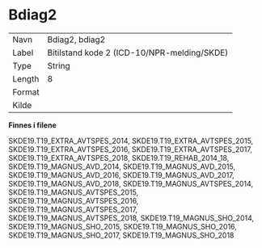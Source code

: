 
# Bdiag2 {-}

| | |
|----|----|
| Navn     | Bdiag2, bdiag2 |
| Label    | Bitilstand kode 2 (ICD-10/NPR-melding/SKDE) |
| Type     | String |
| Length   | 8    |
| Format   |  |
| Kilde    |   |

**Finnes i filene**

SKDE19.T19_EXTRA_AVTSPES_2014, SKDE19.T19_EXTRA_AVTSPES_2015, SKDE19.T19_EXTRA_AVTSPES_2016, SKDE19.T19_EXTRA_AVTSPES_2017, SKDE19.T19_EXTRA_AVTSPES_2018, SKDE19.T19_REHAB_2014_18, SKDE19.T19_MAGNUS_AVD_2014, SKDE19.T19_MAGNUS_AVD_2015, SKDE19.T19_MAGNUS_AVD_2016, SKDE19.T19_MAGNUS_AVD_2017, SKDE19.T19_MAGNUS_AVD_2018, SKDE19.T19_MAGNUS_AVTSPES_2014, SKDE19.T19_MAGNUS_AVTSPES_2015, SKDE19.T19_MAGNUS_AVTSPES_2016, SKDE19.T19_MAGNUS_AVTSPES_2017, SKDE19.T19_MAGNUS_AVTSPES_2018, SKDE19.T19_MAGNUS_SHO_2014, SKDE19.T19_MAGNUS_SHO_2015, SKDE19.T19_MAGNUS_SHO_2016, SKDE19.T19_MAGNUS_SHO_2017, SKDE19.T19_MAGNUS_SHO_2018

